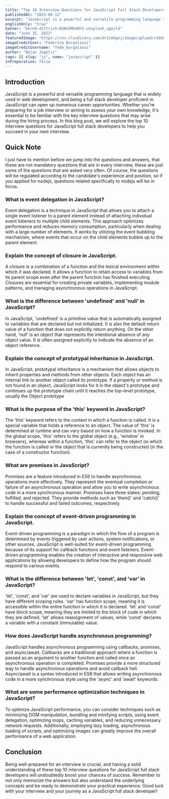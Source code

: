 ```yaml
---
title: "Top 10 Interview Questions for JavaScript Full Stack Developers"
publishedAt: "2023-06-12"
excerpt: "JavaScript is a powerful and versatile programming language that is widely used in web development, and being a full stack developer proficient in JavaScript can open up numerous career opportunities."
englishOnly: "true"
banner: "bernd-dittrich-W1NsOMhU8hI-unsplash_ugoyld"
date: "June 15, 2022"
featuredImage: "https://res.cloudinary.com/dr1sm5gnj/image/upload/v1668806826/igutech/blogs/adelin-grigorescu-_qu8-6ktD0k-unsplash_pvre2y.jpg"
imageCreditUser: "Federico Burgalassi"
imageCreditUsername: "fede_burgalassi"
author: "Bojan Jagetic"
tags: [{ slug: "js", name: "javascript" }]
inPreparation: false
---
```


## Introduction
JavaScript is a powerful and versatile programming language that is widely used in web development, and being a full stack developer proficient in JavaScript can open up numerous career opportunities. Whether you're preparing for a job interview or aiming to assess your own knowledge, it's essential to be familiar with the key interview questions that may arise during the hiring process. In this blog post, we will explore the top 10 interview questions for JavaScript full stack developers to help you succeed in your next interview.

## Quick Note
I just have to mention before we jump into the questions and answers, that these are not mandatory questions that are in every interview, these are just some of the questions that are asked very often.
Of course, the questions will be regulated according to the candidate's experience and position, so if you applied for nodejs, questions related specifically to nodejs will be in focus.

### What is event delegation in JavaScript?
Event delegation is a technique in JavaScript that allows you to attach a single event listener to a parent element instead of attaching individual event listeners to multiple child elements. This approach optimizes performance and reduces memory consumption, particularly when dealing with a large number of elements. It works by utilizing the event bubbling mechanism, where events that occur on the child elements bubble up to the parent element.


### Explain the concept of closure in JavaScript.

A closure is a combination of a function and the lexical environment within which it was declared. It allows a function to retain access to variables from its parent scope even after the parent function has finished executing. Closures are essential for creating private variables, implementing module patterns, and managing asynchronous operations in JavaScript.

### What is the difference between 'undefined' and 'null' in JavaScript?

In JavaScript, 'undefined' is a primitive value that is automatically assigned to variables that are declared but not initialized. It is also the default return value of a function that does not explicitly return anything. On the other hand, 'null' is an object that represents the intentional absence of any object value. It is often assigned explicitly to indicate the absence of an object reference.

### Explain the concept of prototypal inheritance in JavaScript.

In JavaScript, prototypal inheritance is a mechanism that allows objects to inherit properties and methods from other objects. Each object has an internal link to another object called its prototype. If a property or method is not found in an object, JavaScript looks for it in the object's prototype and continues up the prototype chain until it reaches the top-level prototype, usually the Object prototype


###  What is the purpose of the 'this' keyword in JavaScript?

The 'this' keyword refers to the context in which a function is called. It is a special variable that holds a reference to an object. The value of 'this' is determined at runtime and can vary based on how a function is invoked. In the global scope, 'this' refers to the global object (e.g., 'window' in browsers), whereas within a function, 'this' can refer to the object on which the function is called or the object that is currently being constructed (in the case of a constructor function).

### What are promises in JavaScript?

Promises are a feature introduced in ES6 to handle asynchronous operations more effectively. They represent the eventual completion or failure of an asynchronous operation and allow you to write asynchronous code in a more synchronous manner. Promises have three states: pending, fulfilled, and rejected. They provide methods such as 'then()' and 'catch()' to handle successful and failed outcomes, respectively.

###  Explain the concept of event-driven programming in JavaScript.

Event-driven programming is a paradigm in which the flow of a program is determined by events triggered by user actions, system notifications, or other sources. JavaScript is well-suited for event-driven programming because of its support for callback functions and event listeners. Event-driven programming enables the creation of interactive and responsive web applications by allowing developers to define how the program should respond to various events.

### What is the difference between 'let', 'const', and 'var' in JavaScript?

'let', 'const', and 'var' are used to declare variables in JavaScript, but they have different scoping rules. 'var' has function scope, meaning it is accessible within the entire function in which it is declared. 'let' and 'const' have block scope, meaning they are limited to the block of code in which they are defined. 'let' allows reassignment of values, while 'const' declares a variable with a constant (immutable) value.

### How does JavaScript handle asynchronous programming?

JavaScript handles asynchronous programming using callbacks, promises, and async/await. Callbacks are a traditional approach where a function is passed as an argument to another function and called once an asynchronous operation is completed. Promises provide a more structured way to handle asynchronous operations and avoid callback hell. Async/await is a syntax introduced in ES8 that allows writing asynchronous code in a more synchronous style using the 'async' and 'await' keywords.

### What are some performance optimization techniques in JavaScript?

To optimize JavaScript performance, you can consider techniques such as minimizing DOM manipulation, bundling and minifying scripts, using event delegation, optimizing loops, caching variables, and reducing unnecessary network requests. Additionally, employing lazy loading, asynchronous loading of scripts, and optimizing images can greatly improve the overall performance of a web application.

## Conclusion
Being well-prepared for an interview is crucial, and having a solid understanding of these top 10 interview questions for JavaScript full stack developers will undoubtedly boost your chances of success. Remember to not only memorize the answers but also understand the underlying concepts and be ready to demonstrate your practical experience. Good luck with your interview and your journey as a JavaScript full stack developer!
